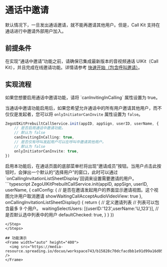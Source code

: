 # 通话中邀请

默认情况下，一旦发出通话邀请，就不能再邀请其他用户。但是，Call Kit 支持在通话进行中邀请外部用户加入。

## 前提条件

在实现“通话中邀请”功能之前，请确保已集成最新版本的音视频通话 UIKit（Call Kit），并且完成在线邀请功能。详情请参考 [快速开始（包含呼叫邀请）](./../Quick%20start%20(with%20call%20invitation).mdx)。

## 实现流程

<Steps>
<Step title="启用功能">
如果您想要启用通话中邀请功能，请将 `canInvitingInCalling` 属性设置为 true。

当通话中邀请功能启用后，如果您希望允许通话中的所有用户邀请其他用户，而不仅仅是发起者，您可以将 `onlyInitiatorCanInvite` 属性设置为 `false`。

```typescript
ZegoUIKitPrebuiltCallService.init(appID, appSign, userID, userName, {
    // 是否启用通话中邀请功能。
    // 默认为 false
    canInvitingInCalling: true,
    // 是否仅有呼叫发起用户可以在呼叫中邀请其他用户。
    // 默认为 false
    onlyInitiatorCanInvite: true,
})
```
</Step>
<Step title="添加邀请用户">
启用本功能后，在通话页面的底部菜单栏将出现“邀请成员”按钮。当用户点击此按钮时，会弹出一个默认的“选择用户”的窗口，此时可以通过 `onCallingInvitationListSheetDisplay`回调来设置需要邀请的用户。
```typescript
ZegoUIKitPrebuiltCallService.init(appID, appSign, userID, userName, {
    callConfig: {
        // 是否在邀请发起用户的界面显示邀请视图。这个视图允许用户取消邀请
        showWaitingCallAcceptAudioVideoView: true
    },
    onCallingInvitationListSheetDisplay() {
        return {
            // 定义邀请列表
            // 列表可以包含最多 9 个用户。
            waitingSelectUsers: [{userID:'123',userName:'U_123'}],
            // 是否默认选中列表中的用户
            defaultChecked: true,
        }
    }
})

```
</Step>
</Steps>

## 功能演示
<Frame width="auto" height="400">
  <img src="https://media-resource.spreading.io/docuo/workspace743/b15828c70dcfacdbb1e91d99a16d0514/913a0a334d.gif" />
</Frame>
